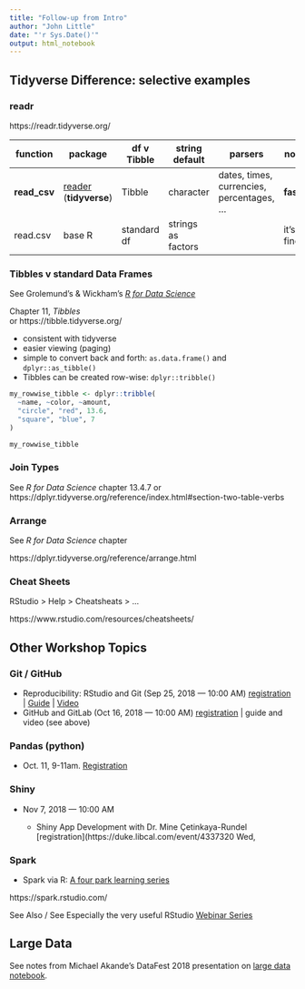 ```yaml
---
title: "Follow-up from Intro"
author: "John Little"
date: "'r Sys.Date()'"
output: html_notebook
---
```


## Tidyverse Difference: selective examples

### readr

https://readr.tidyverse.org/

function | package | df v Tibble | string default | parsers | notes 
--- | -------- | --------- | --- | --- | --- 
**read_csv** | [reader](https://readr.tidyverse.org/index.html) (**tidyverse**) | Tibble | character |  dates, times, currencies, percentages, ...  | **faster** 
read.csv | base R | standard df | strings as factors |  | it's fine.

### Tibbles v standard Data Frames

See Grolemund's & Wickham's [_R for Data Science_](http://r4ds.had.co.nz/)

Chapter 11, _Tibbles_  
or
https://tibble.tidyverse.org/

- consistent with tidyverse
- easier viewing (paging)
- simple to convert back and forth:  `as.data.frame()` and `dplyr::as_tibble()`
- Tibbles can be created row-wise:  `dplyr::tribble()`

```r
my_rowwise_tibble <- dplyr::tribble(
  ~name, ~color, ~amount,
  "circle", "red", 13.6,
  "square", "blue", 7
)

my_rowwise_tibble

```

### Join Types

See _R for Data Science_ chapter 13.4.7
or https://dplyr.tidyverse.org/reference/index.html#section-two-table-verbs 

### Arrange

See _R for Data Science_ chapter 

https://dplyr.tidyverse.org/reference/arrange.html

### Cheat Sheets

RStudio > Help > Cheatsheats > ...

https://www.rstudio.com/resources/cheatsheets/ 

## Other Workshop Topics

### Git / GitHub

- Reproducibility: RStudio and Git (Sep 25, 2018 — 10:00 AM) [registration](https://duke.libcal.com/event/4335577) | [Guide](http://rfun.library.duke.edu/git/) | [Video](https://library.capture.duke.edu/Panopto/Pages/Viewer.aspx?id=36b63692-7297-4f97-b1be-19cd57511d95)
- GitHub and GitLab (Oct 16, 2018 — 10:00 AM) [registration](https://duke.libcal.com/event/4335586) | guide and video (see above)

### Pandas (python)

- Oct. 11, 9-11am.  [Registration](https://duke.libcal.com/event/4350042)

### Shiny

- Nov 7, 2018 — 10:00 AM

    - Shiny App Development with Dr. Mine Çetinkaya-Rundel [registration](https://duke.libcal.com/event/4337320
Wed, 

### Spark

- Spark via R:  [A four park learning series](https://resources.rstudio.com/working-with-spark)

https://spark.rstudio.com/ 


See Also / See Especially the very useful RStudio [Webinar Series](https://resources.rstudio.com/webinars)

## Large Data

See notes from Michael Akande's DataFest 2018 presentation on [large data notebook](large_data.nb.html).

